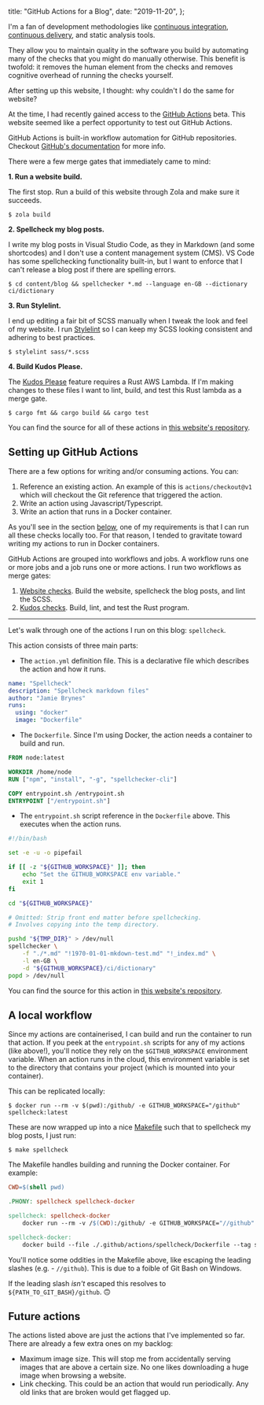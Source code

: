 
  title: "GitHub Actions for a Blog",
  date: "2019-11-20",
};

I'm a fan of development methodologies like [continuous integration](https://en.wikipedia.org/wiki/Continuous_integration), [continuous delivery](https://en.wikipedia.org/wiki/Continuous_delivery), and static analysis tools.

They allow you to maintain quality in the software you build by automating many of the checks that you might do manually otherwise. This benefit is twofold: it removes the human element from the checks and removes cognitive overhead of running the checks yourself.

After setting up this website, I thought: why couldn't I do the same for website?

<!--more-->

At the time, I had recently gained access to the [GitHub Actions](https://github.com/features/actions) beta. This website seemed like a perfect opportunity to test out GitHub Actions.

<Callout type="info">

GitHub Actions is built-in workflow automation for GitHub repositories. Checkout [GitHub's documentation](https://github.com/features/actions) for more info.

</Callout>

There were a few merge gates that immediately came to mind:

**1. Run a website build.**

The first stop. Run a build of this website through Zola and make sure it succeeds.

```
$ zola build
```

**2. Spellcheck my blog posts.**

I write my blog posts in Visual Studio Code, as they in Markdown (and some shortcodes) and I don't use a content management system (CMS). VS Code has some spellchecking functionality built-in, but I want to enforce that I can't release a blog post if there are spelling errors.

```
$ cd content/blog && spellchecker *.md --language en-GB --dictionary ci/dictionary
```

**3. Run Stylelint.**

I end up editing a fair bit of SCSS manually when I tweak the look and feel of my website. I run [Stylelint](https://github.com/stylelint/stylelint) so I can keep my SCSS looking consistent and adhering to best practices.

```
$ stylelint sass/*.scss
```

**4. Build Kudos Please.**

The [Kudos Please](/blog/kudos-please) feature requires a Rust AWS Lambda. If I'm making changes to these files I want to lint, build, and test this Rust lambda as a merge gate.

```
$ cargo fmt && cargo build && cargo test
```

<Callout type="info">

You can find the source for all of these actions in [this website's repository](https://github.com/jamiebrynes7/website/tree/master/.github/actions).

</Callout>

## Setting up GitHub Actions

There are a few options for writing and/or consuming actions. You can:

1. Reference an existing action. An example of this is `actions/checkout@v1` which will checkout the Git reference that triggered the action.
2. Write an action using Javascript/Typescript.
3. Write an action that runs in a Docker container.

As you'll see in the section [below](#setting-up-a-local-workflow), one of my requirements is that I can run all these checks locally too. For that reason, I tended to gravitate toward writing my actions to run in Docker containers.

GitHub Actions are grouped into workflows and jobs. A workflow runs one or more jobs and a job runs one or more actions. I run two workflows as merge gates:

1. [Website checks](https://github.com/jamiebrynes7/website/blob/master/.github/workflows/post-checks.yml). Build the website, spellcheck the blog posts, and lint the SCSS.
2. [Kudos checks](https://github.com/jamiebrynes7/website/blob/master/.github/workflows/kudos-integration.yml). Build, lint, and test the Rust program.

---

Let's walk through one of the actions I run on this blog: `spellcheck`.

This action consists of three main parts:

- The `action.yml` definition file. This is a declarative file which describes the action and how it runs.

```yaml
name: "Spellcheck"
description: "Spellcheck markdown files"
author: "Jamie Brynes"
runs:
  using: "docker"
  image: "Dockerfile"
```

- The `Dockerfile`. Since I'm using Docker, the action needs a container to build and run.

```dockerfile
FROM node:latest

WORKDIR /home/node
RUN ["npm", "install", "-g", "spellchecker-cli"]

COPY entrypoint.sh /entrypoint.sh
ENTRYPOINT ["/entrypoint.sh"]
```

- The `entrypoint.sh` script reference in the `Dockerfile` above. This executes when the action runs.

```bash
#!/bin/bash

set -e -u -o pipefail

if [[ -z "${GITHUB_WORKSPACE}" ]]; then
    echo "Set the GITHUB_WORKSPACE env variable."
    exit 1
fi

cd "${GITHUB_WORKSPACE}"

# Omitted: Strip front end matter before spellchecking.
# Involves copying into the temp directory.

pushd "${TMP_DIR}" > /dev/null
spellchecker \
    -f "./*.md" "!1970-01-01-mkdown-test.md" "!_index.md" \
    -l en-GB \
    -d "${GITHUB_WORKSPACE}/ci/dictionary"
popd > /dev/null
```

<Callout type="info">

You can find the source for this action in [this website's repository](https://github.com/jamiebrynes7/website/tree/master/.github/actions/spellcheck).

</Callout>

## A local workflow

Since my actions are containerised, I can build and run the container to run that action. If you peek at the `entrypoint.sh` scripts for any of my actions (like above!), you'll notice they rely on the `$GITHUB_WORKSPACE` environment variable. When an action runs in the cloud, this environment variable is set to the directory that contains your project (which is mounted into your container).

This can be replicated locally:

```
$ docker run --rm -v $(pwd):/github/ -e GITHUB_WORKSPACE="/github" spellcheck:latest
```

These are now wrapped up into a nice [Makefile](https://github.com/jamiebrynes7/website/blob/master/Makefile) such that to spellcheck my blog posts, I just run:

```
$ make spellcheck
```

The Makefile handles building and running the Docker container. For example:

```makefile
CWD=$(shell pwd)

.PHONY: spellcheck spellcheck-docker

spellcheck: spellcheck-docker
	docker run --rm -v /$(CWD):/github/ -e GITHUB_WORKSPACE="//github" spellcheck:latest

spellcheck-docker:
	docker build --file ./.github/actions/spellcheck/Dockerfile --tag spellcheck:latest ./.github/actions/spellcheck
```

<Callout type="info">

You'll notice some oddities in the Makefile above, like escaping the leading slashes (e.g. - `//github`). This is due to a foible of Git Bash on Windows.

If the leading slash _isn't_ escaped this resolves to `${PATH_TO_GIT_BASH}/github`. 🙃

</Callout>

## Future actions

The actions listed above are just the actions that I've implemented so far. There are already a few extra ones on my backlog:

- Maximum image size. This will stop me from accidentally serving images that are above a certain size. No one likes downloading a huge image when browsing a website.
- Link checking. This could be an action that would run periodically. Any old links that are broken would get flagged up.
